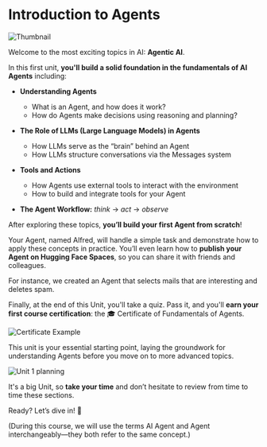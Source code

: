 # Introduction to Agents

<img src="https://huggingface.co/datasets/agents-course/course-images/resolve/main/en/unit1/thumbnail.jpg" alt="Thumbnail"/>

Welcome to the most exciting topics in AI: **Agentic AI**.

In this first unit, **you'll build a solid foundation in the fundamentals of AI Agents** including:

- **Understanding Agents**  
  - What is an Agent, and how does it work?  
  - How do Agents make decisions using reasoning and planning?

- **The Role of LLMs (Large Language Models) in Agents**  
  - How LLMs serve as the “brain” behind an Agent  
  - How LLMs structure conversations via the Messages system

- **Tools and Actions**  
  - How Agents use external tools to interact with the environment  
  - How to build and integrate tools for your Agent

- **The Agent Workflow:** *think* → *act* → *observe*


After exploring these topics, **you’ll build your first Agent from scratch**! 

Your Agent, named Alfred, will handle a simple task and demonstrate how to apply these concepts in practice. You’ll even learn how to **publish your Agent on Hugging Face Spaces**, so you can share it with friends and colleagues.

For instance, we created an Agent that selects mails that are interesting and deletes spam.

<!-- Todo: Add space -->

Finally, at the end of this Unit, you'll take a quiz. Pass it, and you'll **earn your first course certification**: the 🎓 Certificate of Fundamentals of Agents.

<img src="https://huggingface.co/datasets/agents-course/course-images/resolve/main/en/unit1/certificate-example.jpg" alt="Certificate Example"/>

This unit is your essential starting point, laying the groundwork for understanding Agents before you move on to more advanced topics.

<img src="https://huggingface.co/datasets/agents-course/course-images/resolve/main/en/unit1/whiteboard-no-check.jpg" alt="Unit 1 planning"/>

It's a big Unit, so **take your time** and don’t hesitate to review from time to time these sections.

Ready? Let’s dive in! 🚀

(During this course, we will use the terms AI Agent and Agent interchangeably—they both refer to the same concept.)